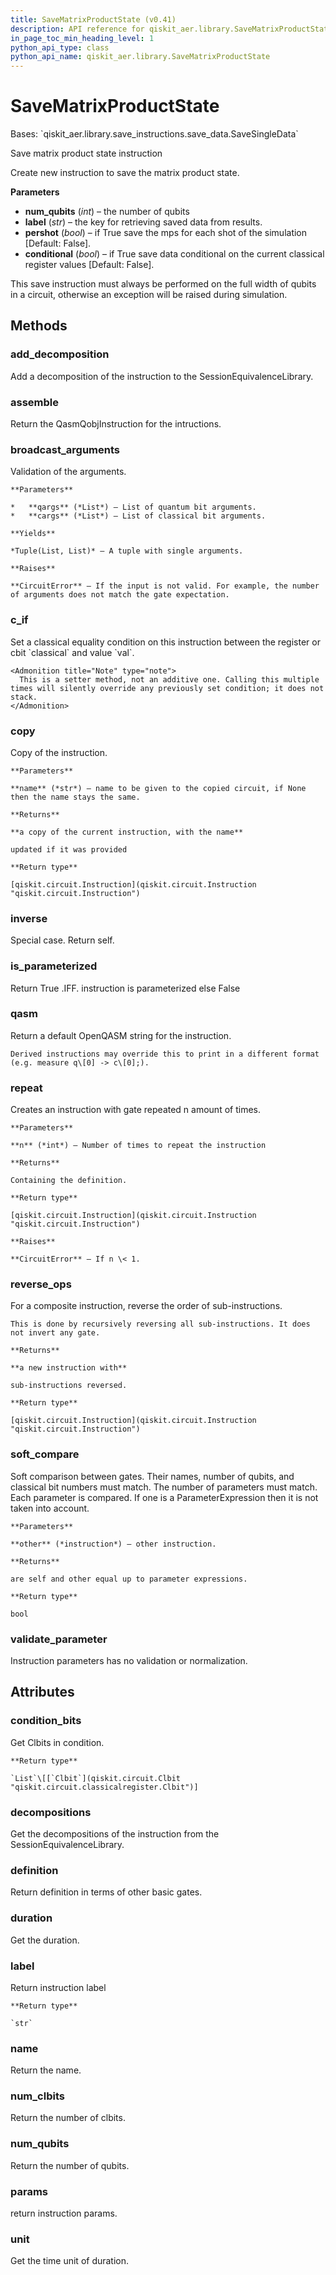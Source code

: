 ```yaml
---
title: SaveMatrixProductState (v0.41)
description: API reference for qiskit_aer.library.SaveMatrixProductState in qiskit v0.41
in_page_toc_min_heading_level: 1
python_api_type: class
python_api_name: qiskit_aer.library.SaveMatrixProductState
---
```


# SaveMatrixProductState

<Class id="qiskit_aer.library.SaveMatrixProductState" isDedicatedPage={true} github="https://github.com/qiskit/qiskit-aer/tree/stable/0.11/qiskit_aer/library/save_instructions/save_matrix_product_state.py" signature="SaveMatrixProductState(num_qubits, label='matrix_product_state', pershot=False, conditional=False)" modifiers="class">
  Bases: `qiskit_aer.library.save_instructions.save_data.SaveSingleData`

  Save matrix product state instruction

  Create new instruction to save the matrix product state.

  **Parameters**

  *   **num\_qubits** (*int*) – the number of qubits
  *   **label** (*str*) – the key for retrieving saved data from results.
  *   **pershot** (*bool*) – if True save the mps for each shot of the simulation \[Default: False].
  *   **conditional** (*bool*) – if True save data conditional on the current classical register values \[Default: False].

  <Admonition title="Note" type="note">
    This save instruction must always be performed on the full width of qubits in a circuit, otherwise an exception will be raised during simulation.
  </Admonition>

  ## Methods

  <span id="qiskit-aer-library-savematrixproductstate-add-decomposition" />

  ### add\_decomposition

  <Function id="qiskit_aer.library.SaveMatrixProductState.add_decomposition" signature="SaveMatrixProductState.add_decomposition(decomposition)">
    Add a decomposition of the instruction to the SessionEquivalenceLibrary.
  </Function>

  <span id="qiskit-aer-library-savematrixproductstate-assemble" />

  ### assemble

  <Function id="qiskit_aer.library.SaveMatrixProductState.assemble" signature="SaveMatrixProductState.assemble()">
    Return the QasmQobjInstruction for the intructions.
  </Function>

  <span id="qiskit-aer-library-savematrixproductstate-broadcast-arguments" />

  ### broadcast\_arguments

  <Function id="qiskit_aer.library.SaveMatrixProductState.broadcast_arguments" signature="SaveMatrixProductState.broadcast_arguments(qargs, cargs)">
    Validation of the arguments.

    **Parameters**

    *   **qargs** (*List*) – List of quantum bit arguments.
    *   **cargs** (*List*) – List of classical bit arguments.

    **Yields**

    *Tuple(List, List)* – A tuple with single arguments.

    **Raises**

    **CircuitError** – If the input is not valid. For example, the number of arguments does not match the gate expectation.
  </Function>

  <span id="qiskit-aer-library-savematrixproductstate-c-if" />

  ### c\_if

  <Function id="qiskit_aer.library.SaveMatrixProductState.c_if" signature="SaveMatrixProductState.c_if(classical, val)">
    Set a classical equality condition on this instruction between the register or cbit `classical` and value `val`.

    <Admonition title="Note" type="note">
      This is a setter method, not an additive one. Calling this multiple times will silently override any previously set condition; it does not stack.
    </Admonition>
  </Function>

  <span id="qiskit-aer-library-savematrixproductstate-copy" />

  ### copy

  <Function id="qiskit_aer.library.SaveMatrixProductState.copy" signature="SaveMatrixProductState.copy(name=None)">
    Copy of the instruction.

    **Parameters**

    **name** (*str*) – name to be given to the copied circuit, if None then the name stays the same.

    **Returns**

    **a copy of the current instruction, with the name**

    updated if it was provided

    **Return type**

    [qiskit.circuit.Instruction](qiskit.circuit.Instruction "qiskit.circuit.Instruction")
  </Function>

  <span id="qiskit-aer-library-savematrixproductstate-inverse" />

  ### inverse

  <Function id="qiskit_aer.library.SaveMatrixProductState.inverse" signature="SaveMatrixProductState.inverse()">
    Special case. Return self.
  </Function>

  <span id="qiskit-aer-library-savematrixproductstate-is-parameterized" />

  ### is\_parameterized

  <Function id="qiskit_aer.library.SaveMatrixProductState.is_parameterized" signature="SaveMatrixProductState.is_parameterized()">
    Return True .IFF. instruction is parameterized else False
  </Function>

  <span id="qiskit-aer-library-savematrixproductstate-qasm" />

  ### qasm

  <Function id="qiskit_aer.library.SaveMatrixProductState.qasm" signature="SaveMatrixProductState.qasm()">
    Return a default OpenQASM string for the instruction.

    Derived instructions may override this to print in a different format (e.g. measure q\[0] -> c\[0];).
  </Function>

  <span id="qiskit-aer-library-savematrixproductstate-repeat" />

  ### repeat

  <Function id="qiskit_aer.library.SaveMatrixProductState.repeat" signature="SaveMatrixProductState.repeat(n)">
    Creates an instruction with gate repeated n amount of times.

    **Parameters**

    **n** (*int*) – Number of times to repeat the instruction

    **Returns**

    Containing the definition.

    **Return type**

    [qiskit.circuit.Instruction](qiskit.circuit.Instruction "qiskit.circuit.Instruction")

    **Raises**

    **CircuitError** – If n \< 1.
  </Function>

  <span id="qiskit-aer-library-savematrixproductstate-reverse-ops" />

  ### reverse\_ops

  <Function id="qiskit_aer.library.SaveMatrixProductState.reverse_ops" signature="SaveMatrixProductState.reverse_ops()">
    For a composite instruction, reverse the order of sub-instructions.

    This is done by recursively reversing all sub-instructions. It does not invert any gate.

    **Returns**

    **a new instruction with**

    sub-instructions reversed.

    **Return type**

    [qiskit.circuit.Instruction](qiskit.circuit.Instruction "qiskit.circuit.Instruction")
  </Function>

  <span id="qiskit-aer-library-savematrixproductstate-soft-compare" />

  ### soft\_compare

  <Function id="qiskit_aer.library.SaveMatrixProductState.soft_compare" signature="SaveMatrixProductState.soft_compare(other)">
    Soft comparison between gates. Their names, number of qubits, and classical bit numbers must match. The number of parameters must match. Each parameter is compared. If one is a ParameterExpression then it is not taken into account.

    **Parameters**

    **other** (*instruction*) – other instruction.

    **Returns**

    are self and other equal up to parameter expressions.

    **Return type**

    bool
  </Function>

  <span id="qiskit-aer-library-savematrixproductstate-validate-parameter" />

  ### validate\_parameter

  <Function id="qiskit_aer.library.SaveMatrixProductState.validate_parameter" signature="SaveMatrixProductState.validate_parameter(parameter)">
    Instruction parameters has no validation or normalization.
  </Function>

  ## Attributes

  ### condition\_bits

  <Attribute id="qiskit_aer.library.SaveMatrixProductState.condition_bits">
    Get Clbits in condition.

    **Return type**

    `List`\[[`Clbit`](qiskit.circuit.Clbit "qiskit.circuit.classicalregister.Clbit")]
  </Attribute>

  ### decompositions

  <Attribute id="qiskit_aer.library.SaveMatrixProductState.decompositions">
    Get the decompositions of the instruction from the SessionEquivalenceLibrary.
  </Attribute>

  ### definition

  <Attribute id="qiskit_aer.library.SaveMatrixProductState.definition">
    Return definition in terms of other basic gates.
  </Attribute>

  ### duration

  <Attribute id="qiskit_aer.library.SaveMatrixProductState.duration">
    Get the duration.
  </Attribute>

  ### label

  <Attribute id="qiskit_aer.library.SaveMatrixProductState.label">
    Return instruction label

    **Return type**

    `str`
  </Attribute>

  ### name

  <Attribute id="qiskit_aer.library.SaveMatrixProductState.name">
    Return the name.
  </Attribute>

  ### num\_clbits

  <Attribute id="qiskit_aer.library.SaveMatrixProductState.num_clbits">
    Return the number of clbits.
  </Attribute>

  ### num\_qubits

  <Attribute id="qiskit_aer.library.SaveMatrixProductState.num_qubits">
    Return the number of qubits.
  </Attribute>

  ### params

  <Attribute id="qiskit_aer.library.SaveMatrixProductState.params">
    return instruction params.
  </Attribute>

  ### unit

  <Attribute id="qiskit_aer.library.SaveMatrixProductState.unit">
    Get the time unit of duration.
  </Attribute>
</Class>

